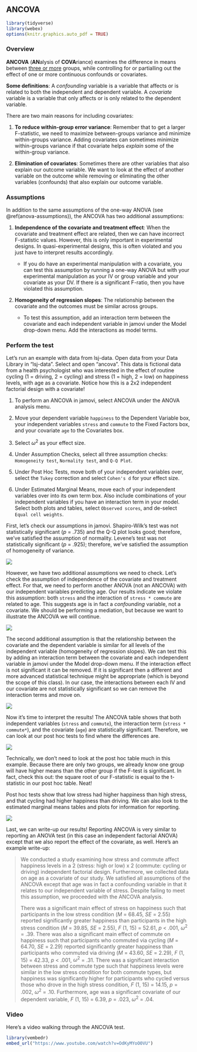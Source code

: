 ## ANCOVA

```r
library(tidyverse)
library(webex)
options(knitr.graphics.auto_pdf = TRUE)
```

### Overview

**ANCOVA** (**AN**alysis of **COVA**riance) examines the difference in means between [three or more]{.ul} groups, while controlling for or partialling out the effect of one or more continuous confounds or covariates.

**Some definitions**: A *confounding* variable is a variable that affects or is related to both the independent and dependent variable. A *covariate* variable is a variable that only affects or is only related to the dependent variable.

There are two main reasons for including covariates:

1.  **To reduce within-group error variance**: Remember that to get a larger F-statistic, we need to maximize between-groups variance and minimize within-groups variance. Adding covariates can sometimes minimize within-groups variance if that covariate helps *explain* some of the within-group variance.

2.  **Elimination of covariates**: Sometimes there are other variables that also explain our outcome variable. We want to look at the effect of another variable on the outcome while removing or eliminating the other variables (confounds) that also explain our outcome variable.

### Assumptions

In addition to the same assumptions of the one-way ANOVA (see \@ref(anova-assumptions)), the ANCOVA has two additional assumptions:

1.  **Independence of the covariate and treatment effect**: When the covariate and treatment effect are related, then we can have incorrect F-statistic values. However, this is only important in experimental designs. In quasi-experimental designs, this is often violated and you just have to interpret results accordingly.

    -   If you do have an experimental manipulation with a covariate, you can test this assumption by running a one-way ANOVA but with your experimental manipulation as your IV or group variable and your covariate as your DV. If there is a significant F-ratio, then you have violated this assumption.

2.  **Homogeneity of regression slopes**: The relationship between the covariate and the outcomes must be similar across groups.

    -   To test this assumption, add an interaction term between the covariate and each independent variable in jamovi under the Model drop-down menu. Add the interactions as model terms.

### Perform the test

Let's run an example with data from lsj-data. Open data from your Data Library in "lsj-data". Select and open "ancova". This data is fictional data from a health psychologist who was interested in the effect of routine cycling (1 = driving, 2 = cycling) and stress (1 = high, 2 = low) on happiness levels, with age as a covariate. Notice how this is a 2x2 independent factorial design with a covariate!

1.  To perform an ANCOVA in jamovi, select ANCOVA under the ANOVA analysis menu.

2.  Move your dependent variable `happiness` to the Dependent Variable box, your independent variables `stress` and `commute` to the Fixed Factors box, and your covariate `age` to the Covariates box.

3.  Select $\omega^2$ as your effect size.

4.  Under Assumption Checks, select all three assumption checks: `Homogeneity test`, `Normality test`, and `Q-Q Plot`.

5.  Under Post Hoc Tests, move both of your independent variables over, select the `Tukey` correction and select `Cohen's d` for your effect size.

6.  Under Estimated Marginal Means, move each of your independent variables over into its own term box. Also include combinations of your independent variables if you have an interaction term in your model. Select both plots and tables, select `Observed scores`, and de-select `Equal cell weights`.

First, let's check our assumptions in jamovi. Shapiro-Wilk's test was not statistically significant (*p* = .735) and the Q-Q plot looks good; therefore, we've satisfied the assumption of normality. Levene's test was not statistically significant (*p* = .925); therefore, we've satisfied the assumption of homogeneity of variance.

![](images/07-ancova/ancova_assumptions.png)

However, we have two additional assumptions we need to check. Let's check the assumption of independence of the covariate and treatment effect. For that, we need to perform another ANOVA (not an ANCOVA) with our independent variables predicting age. Our results indicate we violate this assumption: both `stress` and the interaction of `stress * commute` are related to age. This suggests age is in fact a *confounding* variable, not a covariate. We should be performing a mediation, but because we want to illustrate the ANCOVA we will continue.

![](images/07-ancova/ancova_assumptions2.png)

The second additional assumption is that the relationship between the covariate and the dependent variable is similar for all levels of the independent variable (homogeneity of regression slopes). We can test this by adding an interaction term between the covariate and each independent variable in jamovi under the Model drop-down menu. If the interaction effect is not significant it can be removed. If it is significant then a different and more advanced statistical technique might be appropriate (which is beyond the scope of this class). In our case, the interactions between each IV and our covariate are not statistically significant so we can remove the interaction terms and move on.

![](images/07-ancova/ancova_assumptions3.png)

Now it's time to interpret the results! The ANCOVA table shows that both independent variables (`stress` and `commute`), the interaction term (`stress * commute*`), and the covariate (`age`) are statistically significant. Therefore, we can look at our post hoc tests to find where the differences are.

![](images/07-ancova/ancova_results.png)

Technically, we don't need to look at the post hoc table much in this example. Because there are only two groups, we already know one group will have higher means than the other group if the F-test is significant. In fact, check this out: the square root of our F-statistic is equal to the t-statistic in our post hoc table. Neat!

Post hoc tests show that low stress had higher happiness than high stress, and that cycling had higher happiness than driving. We can also look to the estimated marginal means tables and plots for information for reporting.

![](images/07-ancova/ancova_tukey.png)

Last, we can write-up our results! Reporting ANCOVA is very similar to reporting an ANOVA test (in this case an independent factorial ANOVA) except that we also report the effect of the covariate, as well. Here's an example write-up:

> We conducted a study examining how stress and commute affect happiness levels in a 2 (stress: high or low) x 2 (commute: cycling or driving) independent factorial design. Furthermore, we collected data on age as a covariate of our study. We satisfied all assumptions of the ANCOVA except that age was in fact a confounding variable in that it relates to our independent variable of stress. Despite failing to meet this assumption, we proceeded with the ANCOVA analysis.
>
> There was a significant main effect of stress on happiness such that participants in the low stress condition (*M* = 68.45, *SE* = 2.55) reported significantly greater happiness than participants in the high stress condition (*M* = 39.85, *SE* = 2.55), *F* (1, 15) = 52.61, *p* \< .001, $\omega^2$ = .39. There was also a significant main effect of commute on happiness such that participants who commuted via cycling (*M* = 64.70, *SE* = 2.29) reported significantly greater happiness than participants who commuted via driving (*M* = 43.60, *SE* = 2.29), *F* (1, 15) = 42.33, *p* \< .001, $\omega^2$ = .31. There was a significant interaction between stress and commute type such that happiness levels were similar in the low stress condition for both commute types, but happiness was significantly higher for participants who cycled versus those who drove in the high stress condition, *F* (1, 15) = 14.15, *p* = .002, $\omega^2$ = .10. Furthermore, age was a significant covariate of our dependent variable, *F* (1, 15) = 6.39, *p* = .023, $\omega^2$ = .04.

### Video

Here's a video walking through the ANCOVA test.

```r
library(vembedr)
embed_url("https://www.youtube.com/watch?v=OdKyMYoO0VU")
```

